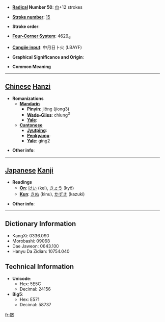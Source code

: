 * '''[[Wiktionary:Chinese radical index| Radical]] Number 50''': [[Wiktionary:Chinese radical index 巾|巾]]+12 strokes

* '''[[Wiktionary:Chinese total strokes index|Stroke number]]''': [[Wiktionary:Chinese total strokes index 15|15]]

* '''Stroke order''': 

* '''[[Wiktionary:Chinese four corner index|Four-Corner System]]''': 4629<sub>6</sub>

* '''[[Wiktionary:Chinese Cangjie index|Cangjie input]]''': 中月日卜火 (LBAYF)

* '''Graphical Significance and Origin''': 

* '''Common Meaning'''

----

== [[Chinese]] [[Hanzi]] ==

* '''Romanizations'''
** '''[[Mandarin]]'''
*** '''[[Pinyin]]''': jiǒng (jiong3)
*** '''[[Wade-Giles]]''': chiung<sup>3</sup>
*** '''[[Yale]]''': 
** '''[[Cantonese]]'''
*** '''[[Jyutping]]''':
*** '''[[Penkyamp]]''': 
*** '''[[Yale]]''': ging2

* '''Other info''': 

----

== [[Japanese]] [[Kanji]] ==

* '''Readings'''
** '''[[On]]''': [[けい]] (kei), [[きょう]] (kyō)
** '''[[Kun]]''': [[きぬ]] (kinu), [[かずき]] (kazuki)

* '''Other info''':  

----

== Dictionary Information ==

* KangXi: 0336.090
* Morobashi: 09068
* Dae Jaweon: 0643.100
* Hanyu Da Zidian: 10754.040

== Technical Information ==

* '''Unicode''':
** Hex: 5E5C
** Decimal: 24156
* '''Big5''':
** Hex: E571
** Decimal: 58737

[[fr:幜]]